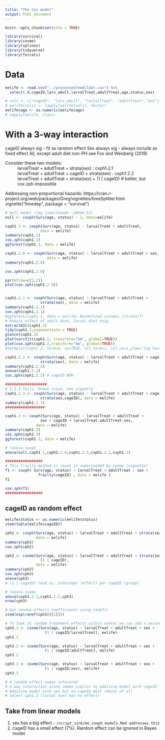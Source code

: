 ```yaml
---
title: "The Cox model"
output: html_document
---
```


```r
knitr::opts_chunk$set(echo = TRUE)

library(survival)
library(coxme)
library(splines) 
library(tidyverse) 
library(forcats)

```

# Data

```r
eelife <- read.csv("../processed/eeAlldat.csv") %>%
  select(-X,cageID,larv_adult,larvalTreat,adultTreat,age,status,sex) 

# cols <- c("cageID", "larv_adult", "larvalTreat", "adultTreat","sex")
# eelife[cols] <- lapply(eelife[cols], factor)  
eelife$age <- as.numeric(eelife$age)
# sapply(eelife, class)


```

# With a 3-way interaction

cageID always sig - fit as random effect
Sex always sig - always include as fixed effect
All, except adult diet non-PH
see Fox and Weisberg (2018)

Consider these two models:
~ larvalTreat + adultTreat + strata(sex) : cxph1.2.1
~ larvalTreat + adultTreat + cageID + strata(sex) : cxph1.2.2
~ larvalTreat + adultTreat + strata(sex) + (1 | cageID) # better, but cox.zph impossible
              
Addressing non-proportional hazards: https://cran.r-project.org/web/packages/Greg/vignettes/timeSplitter.html
vignette("timedep", package = "survival")

```r
# Null model (log likelihood= -20644.52)
null <- coxph(Surv(age, status) ~ 1, data=eelife)

cxph1.1 <- coxph(Surv(age, status) ~ larvalTreat + adultTreat, 
                data = eelife)
summary(cxph1.1)
cox.zph(cxph1.1)
ggforest(cxph1.1, data = eelife)

cxph1.2.0 <- coxph(Surv(age, status) ~ larvalTreat + adultTreat + sex, 
                   data = eelife)
summary(cxph1.2.0)

cox.zph(cxph1.2.0)

par(mfrow=c(2,2))
plot(cox.zph(cxph1.2.0))


cxph1.2.1 <- coxph(Surv(age, status) ~ larvalTreat + adultTreat + 
                strata(sex), data = eelife)
summary(cxph1.2.1)
cox.zph(cxph1.2.1)
#ggforest(cxph1.2, data = eelife) #undefined columns (strata??)
# Robust effect of adult diet, larval diet nsig
extractAIC(cxph1.2)
tidy(cxph1.2,exponentiate = TRUE)
glance(cxph1.2)
plot(survfit(cxph1.2, transform="km", global=TRUE))
plot(cox.zph(cxph1.2,transform="km", global=TRUE))
#termplot(cxph1.2, term=2, se=TRUE, col.term=1, col.se=1,ylab="log hazard")

cxph1.2.2 <- coxph(Surv(age, status) ~ larvalTreat + adultTreat + cageID +
                strata(sex), data = eelife)
summary(cxph1.2.2)
anova(cxph1.2.2)
cox.zph(cxph1.2.2) # cageID NPH

###################
# 1.2.3 fails. Known issue, see vignette
cxph1.2.3 <- coxph(Surv(age, status) ~ larvalTreat + adultTreat + cageID +
                strata(sex,cageID), data = eelife)
summary(cxph1.2.3)
##################

cxph1.3 <- coxph(Surv(age, status) ~ larvalTreat + adultTreat + 
                sex + cageID + larvalTreat:adultTreat:sex, 
              data = eelife)
summary(cxph1.3)
cox.zph(cxph1.3)
ggforest(cxph1.3, data = eelife)

# ?anova.coxph
anova(null,cxph1.1,cxph1.2.0,cxph1.2.1,cxph1.2.2,cxph1.3)

#################
# This frailty method in coxph is superceeded by coxme (vignette)
f1 <- coxph( Surv(age, status) ~ larvalTreat + adultTreat + sex + 
               frailty(cageID) , data = eelife )
f1

cox.zph(f1)
#################
```

## cageID as random effect

```r
eelife$status <- as.numeric(eelife$status)
stem(table(eelife$cageID))

cph2 <- coxph(Surv(age, status) ~ larvalTreat + adultTreat + strata(sex), 
              data = eelife)
summary(cph2)
cox.zph(cph2)

cph3 <- coxme(Surv(age, status) ~ larvalTreat + adultTreat + strata(sex) +
                (1 | cageID), 
              data = eelife)
summary(cph3)
cox.zph(cph3)
anova(cph3)
# (1 | cageID) read as: intercept (effect) per cageID (group)

# ?anova.coxme
anova(cxph1.2.1,cxph1.2.2,cph3)
nrow(cph3)

# Get random effects coefficients using ranef()
stem(exp(ranef(cph3)[[1]]))

# To look at random treatment effects within center we can add a nested effect
cph3.1 <- coxme(Surv(age, status) ~ larvalTreat + adultTreat + sex +
                  (1 | cageID/larvalTreat), eelife)  
cph3.1

cph3.2 <- coxme(Surv(age, status) ~ larvalTreat + adultTreat + sex +
                  (1 | cageID/adultTreat), eelife)  
cph3.2

cph3.3 <- coxme(Surv(age, status) ~ larvalTreat + adultTreat + sex +
                  (1 | cageID/sex), eelife)  
cph3.3

# A random effect seems unfavored
# 3-way interaction alone seems similar to additive model with cageID
# Additive model with sex but no cageID most robust of all
# Select cph1.2 (larval diet has no effect)

```


## Take from linear models
1. sex has a big effect - `/script_sink/ee_coxph_models.Rmd addresses this`
4. cageID has a small effect (7%). Random effect can be ignored in Bayes model







